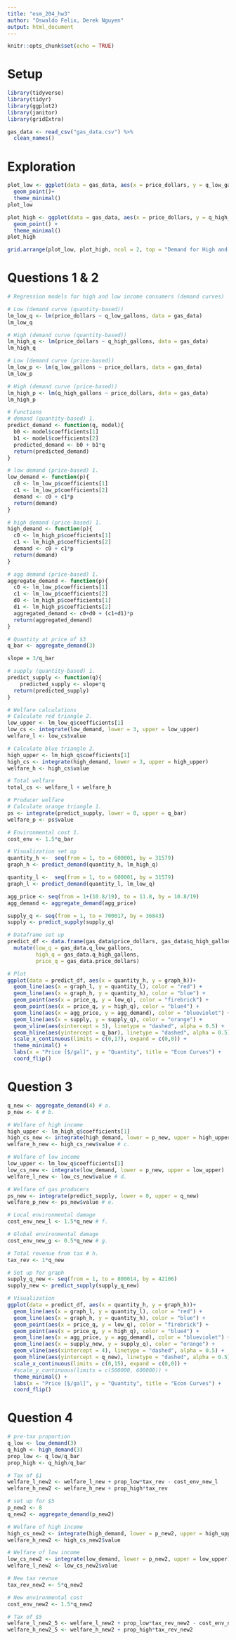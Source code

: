```yaml
---
title: "esm_204_hw3"
author: "Oswaldo Felix, Derek Nguyen"
output: html_document
---
```


```r
knitr::opts_chunk$set(echo = TRUE)
```

# Setup

```r
library(tidyverse)
library(tidyr)
library(ggplot2)
library(janitor)
library(gridExtra)
```

```r
gas_data <- read_csv("gas_data.csv") %>% 
  clean_names()
```

# Exploration

```r
plot_low <- ggplot(data = gas_data, aes(x = price_dollars, y = q_low_gallons)) +
  geom_point()+
  theme_minimal()
plot_low

plot_high <- ggplot(data = gas_data, aes(x = price_dollars, y = q_high_gallons)) +
  geom_point() +
  theme_minimal()
plot_high

grid.arrange(plot_low, plot_high, ncol = 2, top = "Demand for High and Low Consumers")
```

# Questions 1 & 2

```r
# Regression models for high and low income consumers (demand curves)

# Low (demand curve (quantity-based))
lm_low_q <- lm(price_dollars ~ q_low_gallons, data = gas_data)
lm_low_q

# High (demand curve (quantity-based))
lm_high_q <- lm(price_dollars ~ q_high_gallons, data = gas_data)
lm_high_q

# Low (demand curve (price-based))
lm_low_p <- lm(q_low_gallons ~ price_dollars, data = gas_data)
lm_low_p

# High (demand curve (price-based))
lm_high_p <- lm(q_high_gallons ~ price_dollars, data = gas_data)
lm_high_p
```

```r
# Functions 
# demand (quantity-based) 1.
predict_demand <- function(q, model){
  b0 <- model$coefficients[1]
  b1 <- model$coefficients[2]
  predicted_demand <- b0 + b1*q
  return(predicted_demand)
}

# low demand (price-based) 1.
low_demand <- function(p){
  c0 <- lm_low_p$coefficients[1]
  c1 <- lm_low_p$coefficients[2]
  demand <- c0 + c1*p
  return(demand)
}

# high demand (price-based) 1.
high_demand <- function(p){
  c0 <- lm_high_p$coefficients[1]
  c1 <- lm_high_p$coefficients[2]
  demand <- c0 + c1*p
  return(demand)
}

# agg demand (price-based) 1.
aggregate_demand <- function(p){
  c0 <- lm_low_p$coefficients[1]
  c1 <- lm_low_p$coefficients[2]
  d0 <- lm_high_p$coefficients[1]
  d1 <- lm_high_p$coefficients[2]
  aggregated_demand <- c0+d0 + (c1+d1)*p
  return(aggregated_demand)
}

# Quantity at price of $3
q_bar <- aggregate_demand(3)

slope = 3/q_bar

# supply (quantity-based) 1.
predict_supply <- function(q){
    predicted_supply <- slope*q
  return(predicted_supply)
}
```

```r
# Welfare calculations
# Calculate red triangle 2.
low_upper <- lm_low_q$coefficients[1]
low_cs <- integrate(low_demand, lower = 3, upper = low_upper)
welfare_l <- low_cs$value

# Calculate blue triangle 2.
high_upper <- lm_high_q$coefficients[1]
high_cs <- integrate(high_demand, lower = 3, upper = high_upper)
welfare_h <- high_cs$value

# Total welfare
total_cs <- welfare_l + welfare_h
```

```r
# Producer welfare
# Calculate orange triangle 1.
ps <- integrate(predict_supply, lower = 0, upper = q_bar)
welfare_p <- ps$value

# Environmental cost 1.
cost_env <- 1.5*q_bar
```

```r
# Visualization set up
quantity_h <-  seq(from = 1, to = 600001, by = 31579)
graph_h <- predict_demand(quantity_h, lm_high_q)

quantity_l <-  seq(from = 1, to = 600001, by = 31579)
graph_l <- predict_demand(quantity_l, lm_low_q)

agg_price <- seq(from = 1+(10.8/19), to = 11.8, by = 10.8/19)
agg_demand <- aggregate_demand(agg_price)

supply_q <- seq(from = 1, to = 700017, by = 36843)
supply <- predict_supply(supply_q)

# Dataframe set up
predict_df <- data.frame(gas_data$price_dollars, gas_data$q_high_gallons, gas_data$q_low_gallons, quantity_h, graph_h, quantity_l, graph_l, agg_demand, supply, supply_q, agg_price) %>% 
  mutate(low_q = gas_data.q_low_gallons,
         high_q = gas_data.q_high_gallons,
         price_q = gas_data.price_dollars)

# Plot
ggplot(data = predict_df, aes(x = quantity_h, y = graph_h))+
  geom_line(aes(x = graph_l, y = quantity_l), color = "red") +
  geom_line(aes(x = graph_h, y = quantity_h), color = "blue") +
  geom_point(aes(x = price_q, y = low_q), color = "firebrick") +
  geom_point(aes(x = price_q, y = high_q), color = "blue4") +
  geom_line(aes(x = agg_price, y = agg_demand), color = "blueviolet") +
  geom_line(aes(x = supply, y = supply_q), color = "orange") +
  geom_vline(aes(xintercept = 3), linetype = "dashed", alpha = 0.5) +
  geom_hline(aes(yintercept = q_bar), linetype = "dashed", alpha = 0.5) +
  scale_x_continuous(limits = c(0,17), expand = c(0,0)) +
  theme_minimal() +
  labs(x = "Price [$/gal]", y = "Quantity", title = "Econ Curves") +
  coord_flip()

```

# Question 3

```r
q_new <- aggregate_demand(4) # a.
p_new <- 4 # b.

# Welfare of high income
high_upper <- lm_high_q$coefficients[1]
high_cs_new <- integrate(high_demand, lower = p_new, upper = high_upper)
welfare_h_new <- high_cs_new$value # c.

# Welfare of low income
low_upper <- lm_low_q$coefficients[1]
low_cs_new <- integrate(low_demand, lower = p_new, upper = low_upper)
welfare_l_new <- low_cs_new$value # d.

# Welfare of gas producers
ps_new <- integrate(predict_supply, lower = 0, upper = q_new)
welfare_p_new <- ps_new$value # e.

# Local environmental damage
cost_env_new_l <- 1.5*q_new # f.

# Global environmental damage
cost_env_new_g <- 0.5*q_new # g.

# Total revenue from tax # h.
tax_rev <- 1*q_new

# Set up for graph
supply_q_new <- seq(from = 1, to = 800014, by = 42106)
supply_new <- predict_supply(supply_q_new)

# Visualization
ggplot(data = predict_df, aes(x = quantity_h, y = graph_h))+
  geom_line(aes(x = graph_l, y = quantity_l), color = "red") +
  geom_line(aes(x = graph_h, y = quantity_h), color = "blue") +
  geom_point(aes(x = price_q, y = low_q), color = "firebrick") +
  geom_point(aes(x = price_q, y = high_q), color = "blue4") +
  geom_line(aes(x = agg_price, y = agg_demand), color = "blueviolet") +
  geom_line(aes(x = supply_new, y = supply_q), color = "orange") +
  geom_vline(aes(xintercept = 4), linetype = "dashed", alpha = 0.5) +
  geom_hline(aes(yintercept = q_new), linetype = "dashed", alpha = 0.5) +
  scale_x_continuous(limits = c(0,15), expand = c(0,0)) +
  #scale_y_continuous(limits = c(500000, 600000)) +
  theme_minimal() +
  labs(x = "Price [$/gal]", y = "Quantity", title = "Econ Curves") +
  coord_flip()

```


# Question 4 
```r
# pre-tax proportion
q_low <- low_demand(3)
q_high <- high_demand(3)
prop_low <- q_low/q_bar
prop_high <- q_high/q_bar

# Tax of $1
welfare_l_new2 <- welfare_l_new + prop_low*tax_rev - cost_env_new_l
welfare_h_new2 <- welfare_h_new + prop_high*tax_rev

# set up for $5
p_new2 <- 8
q_new2 <- aggregate_demand(p_new2)

# Welfare of high income
high_cs_new2 <- integrate(high_demand, lower = p_new2, upper = high_upper)
welfare_h_new2 <- high_cs_new2$value

# Welfare of low income
low_cs_new2 <- integrate(low_demand, lower = p_new2, upper = low_upper)
welfare_l_new2 <- low_cs_new2$value

# New tax revnue
tax_rev_new2 <- 5*q_new2

# New environmental cost
cost_env_new2 <- 1.5*q_new2

# Tax of $5
welfare_l_new2_5 <- welfare_l_new2 + prop_low*tax_rev_new2 - cost_env_new2
welfare_h_new2_5 <- welfare_h_new2 + prop_high*tax_rev_new2
```

